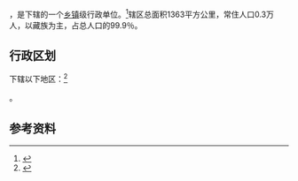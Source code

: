 {{中国乡级行政区|63/27/21/204/000}}

'''{{PAGENAMEBASE}}'''，是{{PRC admin/fullname|63/27/21/204/000|3}}下辖的一个[[乡镇|乡镇]]级行政单位。<ref>{{PRC admin/ref sgc|{{PRC admin/parent|63/27/21/204/000}}}}</ref>辖区总面积1363平方公里，常住人口0.3万人，以藏族为主，占总人口的99.9％。

== 行政区划 ==

{{PAGENAMEBASE}}下辖以下地区：<ref>{{PRC admin/ref sgc|63/27/21/204/000}}</ref>

{{PRC admin/children|63/27/21/204/000}}。

== 参考资料 ==

{{reflist}}

{{行政区划小作品}}
{{PRC admin/navcat|63/27/21/204/000}}